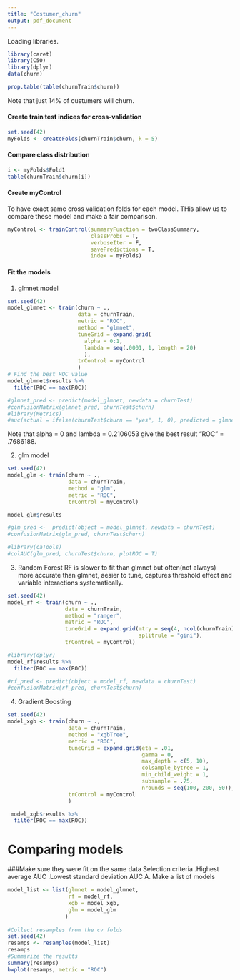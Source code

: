 ```yaml
---
title: "Costumer_churn"
output: pdf_document
---
```


Loading libraries.
```r
library(caret)
library(C50)
library(dplyr)
data(churn)
```

```r
prop.table(table(churnTrain$churn))
```
Note that just 14% of custumers will churn.

####  Create train test indices for cross-validation
```r
set.seed(42)
myFolds <- createFolds(churnTrain$churn, k = 5)
```

####  Compare class distribution
```r
i <- myFolds$Fold1
table(churnTrain$churn[i])
```

####  Create myControl
  To have exact same cross validation folds for each model. THis allow us to compare these model and make a fair comparison.
```r
myControl <- trainControl(summaryFunction = twoClassSummary,
                          classProbs = T,
                          verboseIter = F,
                          savePredictions = T,
                          index = myFolds)
```

#### Fit the models
1.  glmnet model
```r
set.seed(42)
model_glmnet <- train(churn ~ ., 
                      data = churnTrain,
                      metric = "ROC",
                      method = "glmnet",
                      tuneGrid = expand.grid(
                        alpha = 0:1,
                        lambda = seq(.0001, 1, length = 20)
                        ),
                      trControl = myControl
                      )
# Find the best ROC value
model_glmnet$results %>%
  filter(ROC == max(ROC))

#glmnet_pred <- predict(model_glmnet, newdata = churnTest)
#confusionMatrix(glmnet_pred, churnTest$churn)
#library(Metrics)
#auc(actual = ifelse(churnTest$churn == "yes", 1, 0), predicted = glmnet_pred[, "yes"])
```
  Note that alpha = 0 and lambda = 0.2106053 give the best result "ROC" = .7686188.

2.  glm model
```r
set.seed(42)
model_glm <- train(churn ~ ., 
                   data = churnTrain,
                   method = "glm",
                   metric = "ROC",
                   trControl = myControl)

model_glm$results

#glm_pred <-  predict(object = model_glmnet, newdata = churnTest)
#confusionMatrix(glm_pred, churnTest$churn)

#library(caTools)
#colAUC(glm_pred, churnTest$churn, plotROC = T)

```
3.  Random Forest
  RF is slower to fit than glmnet but often(not always) more accurate than glmnet, aesier to tune, captures threshold effect and variable interactions systematically.
```r
set.seed(42)
model_rf <- train(churn ~ ., 
                  data = churnTrain,
                  method = "ranger",
                  metric = "ROC",
                  tuneGrid = expand.grid(mtry = seq(4, ncol(churnTrain) * 0.8, 2),
                                         splitrule = "gini"),
                  trControl = myControl)

#library(dplyr)
model_rf$results %>%
  filter(ROC == max(ROC))

#rf_pred <- predict(object = model_rf, newdata = churnTest)
#confusionMatrix(rf_pred, churnTest$churn)
```

4.  Gradient Boosting
```r
set.seed(42)
model_xgb <- train(churn ~ ., 
                   data = churnTrain,
                   method = "xgbTree",
                   metric = "ROC",
                   tuneGrid = expand.grid(eta = .01,
                                          gamma = 0,
                                          max_depth = c(5, 10),
                                          colsample_bytree = 1,
                                          min_child_weight = 1,
                                          subsample = .75,
                                          nrounds = seq(100, 200, 50)),
                   trControl = myControl
                   )

 model_xgb$results %>%
  filter(ROC == max(ROC))
```

# Comparing models
###Make sure they were fit on the same data
Selection criteria
    .Highest average AUC
    .Lowest standard deviation AUC
A.  Make a list of models
```r
model_list <- list(glmnet = model_glmnet,
                   rf = model_rf, 
                   xgb = model_xgb,
                   glm = model_glm
                  )
    
#Collect resamples from the cv folds
set.seed(42)
resamps <- resamples(model_list)
resamps
#Summarize the results
summary(resamps)
bwplot(resamps, metric = "ROC")
```
